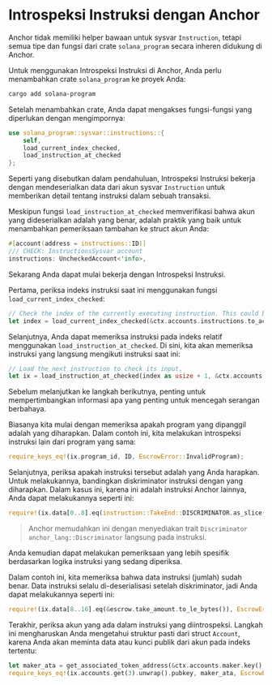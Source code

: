 
# Introspeksi Instruksi dengan Anchor

Anchor tidak memiliki helper bawaan untuk sysvar `Instruction`, tetapi semua tipe dan fungsi dari crate `solana_program` secara inheren didukung di Anchor.

Untuk menggunakan Introspeksi Instruksi di Anchor, Anda perlu menambahkan crate `solana_program` ke proyek Anda:

```sh
cargo add solana-program
```

Setelah menambahkan crate, Anda dapat mengakses fungsi-fungsi yang diperlukan dengan mengimpornya:

```rust
use solana_program::sysvar::instructions::{
    self,
    load_current_index_checked, 
    load_instruction_at_checked
}; 
```

<ArticleSection name="Cara menggunakan Introspeksi" id="how-to-use-introspection" level="h2" />

Seperti yang disebutkan dalam pendahuluan, Introspeksi Instruksi bekerja dengan mendeserialkan data dari akun sysvar `Instruction` untuk memberikan detail tentang instruksi dalam sebuah transaksi.

Meskipun fungsi `load_instruction_at_checked` memverifikasi bahwa akun yang dideserialkan adalah yang benar, adalah praktik yang baik untuk menambahkan pemeriksaan tambahan ke struct akun Anda:

```rust
#[account(address = instructions::ID)]
/// CHECK: InstructionsSysvar account
instructions: UncheckedAccount<'info>,
```

Sekarang Anda dapat mulai bekerja dengan Introspeksi Instruksi.

Pertama, periksa indeks instruksi saat ini menggunakan fungsi `load_current_index_checked`:

```rust
// Check the index of the currently executing instruction. This could be in a different position than [0]).
let index = load_current_index_checked(&ctx.accounts.instructions.to_account_info())?;
```

Selanjutnya, Anda dapat memeriksa instruksi pada indeks relatif menggunakan `load_instruction_at_checked`. Di sini, kita akan memeriksa instruksi yang langsung mengikuti instruksi saat ini:

```rust
// Load the next instruction to check its input.
let ix = load_instruction_at_checked(index as usize + 1, &ctx.accounts.instructions.to_account_info())?;
```

Sebelum melanjutkan ke langkah berikutnya, penting untuk mempertimbangkan informasi apa yang penting untuk mencegah serangan berbahaya.

Biasanya kita mulai dengan memeriksa apakah program yang dipanggil adalah yang diharapkan. Dalam contoh ini, kita melakukan introspeksi instruksi lain dari program yang sama:

```rust
require_keys_eq!(ix.program_id, ID, EscrowError::InvalidProgram);
```

Selanjutnya, periksa apakah instruksi tersebut adalah yang Anda harapkan. Untuk melakukannya, bandingkan diskriminator instruksi dengan yang diharapkan. Dalam kasus ini, karena ini adalah instruksi Anchor lainnya, Anda dapat melakukannya seperti ini:

```rust
require!(ix.data[0..8].eq(instruction::TakeEnd::DISCRIMINATOR.as_slice()), EscrowError::InvalidIx);
```

> Anchor memudahkan ini dengan menyediakan trait `Discriminator` `anchor_lang::Discriminator` langsung pada
instruksi.

Anda kemudian dapat melakukan pemeriksaan yang lebih spesifik berdasarkan logika instruksi yang sedang diperiksa.

Dalam contoh ini, kita memeriksa bahwa data instruksi (jumlah) sudah benar. Data instruksi selalu di-deserialisasi setelah diskriminator, jadi Anda dapat melakukannya seperti ini:

```rust
require!(ix.data[8..16].eq(&escrow.take_amount.to_le_bytes()), EscrowError::InvalidAmount);
```

Terakhir, periksa akun yang ada dalam instruksi yang diintrospeksi. Langkah ini mengharuskan Anda mengetahui struktur pasti dari struct `Account`, karena Anda akan meminta data atau kunci publik dari akun pada indeks tertentu:

```rust
let maker_ata = get_associated_token_address(&ctx.accounts.maker.key(), &escrow.mint_b);
require_keys_eq!(ix.accounts.get(3).unwrap().pubkey, maker_ata, EscrowError::InvalidMakerATA);
```
